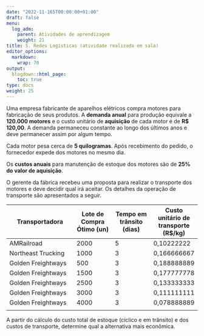 ---
date: "2022-11-165T00:00:00+01:00"
draft: false
menu:
  log_adm:
    parent: Atividades de aprendizagem
    weight: 21
title: 5. Redes Logísticas (atividade realizada em sala)
editor_options: 
  markdown: 
    wrap: 70
output: 
  blogdown::html_page:
    toc: true
type: docs
weight: 25
---

Uma empresa fabricante de aparelhos elétricos compra motores para fabricação de seus produtos. A **demanda anual** para produção equivale a **120.000 motores** e o custo unitário de **aquisição** de cada motor é de **R$ 120,00**. A demanda permaneceu constante ao longo dos últimos anos e deve permanecer assim por algum tempo.

Cada motor pesa cerca de **5 quilogramas**. Após recebimento do pedido, o fornecedor expede dos motores no mesmo dia.

Os **custos anuais** para manutenção de estoque dos motores são de **25% do valor de aquisição**. 

O gerente da fábrica recebeu uma proposta para realizar o transporte dos motores e deve decidir qual irá aceitar. Os detalhes da operação de transporte são apresentados a seguir. 

|Transportadora |	Lote de Compra Ótimo (un)	|Tempo em trânsito (dias)	|Custo unitário de transporte (R$/kg)|
|------------|-------|-------|--------|
|AMRailroad	|2000	|5	|0,10222222|
|Northeast Trucking|	1000	|3	|0,166666667|
|Golden Freightways|	500|	3	|0,188888889|
|Golden Freightways|	1500|	3	|0,177777778|
|Golden Freightways|	2500|	3	|0,133333333|
|Golden Freightways|	3000|	3	|0,111111111|
|Golden Freightways|	4000|	3	|0,078888889
|

A partir do cálculo do custo total de estoque (cíclico e em trânsito) e dos custos de transporte, determine qual a alternativa mais econômica. 

